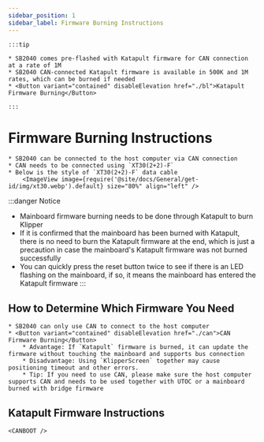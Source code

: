 ```yaml
---
sidebar_position: 1
sidebar_label: Firmware Burning Instructions
---
```



    :::tip

    * SB2040 comes pre-flashed with Katapult firmware for CAN connection at a rate of 1M
    * SB2040 CAN-connected Katapult firmware is available in 500K and 1M rates, which can be burned if needed
    * <Button variant="contained" disableElevation href="./bl">Katapult Firmware Burning</Button>
    
    :::

# Firmware Burning Instructions

    * SB2040 can be connected to the host computer via CAN connection
    * CAN needs to be connected using `XT30(2+2)-F`
    * Below is the style of `XT30(2+2)-F` data cable
        <ImageView image={require('@site/docs/General/get-id/img/xt30.webp').default} size="80%" align="left" />

:::danger Notice
* Mainboard firmware burning needs to be done through Katapult to burn Klipper
* If it is confirmed that the mainboard has been burned with Katapult, there is no need to burn the Katapult firmware at the end, which is just a precaution in case the mainboard's Katapult firmware was not burned successfully
* You can quickly press the reset button twice to see if there is an LED flashing on the mainboard, if so, it means the mainboard has entered the Katapult firmware
:::

## How to Determine Which Firmware You Need

    * SB2040 can only use CAN to connect to the host computer
    * <Button variant="contained" disableElevation href="./can">CAN Firmware Burning</Button>
        * Advantage: If `Katapult` firmware is burned, it can update the firmware without touching the mainboard and supports bus connection
        * Disadvantage: Using `KlipperScreen` together may cause positioning timeout and other errors.
        * Tip: If you need to use CAN, please make sure the host computer supports CAN and needs to be used together with UTOC or a mainboard burned with bridge firmware


## Katapult Firmware Instructions

    <CANBOOT />
